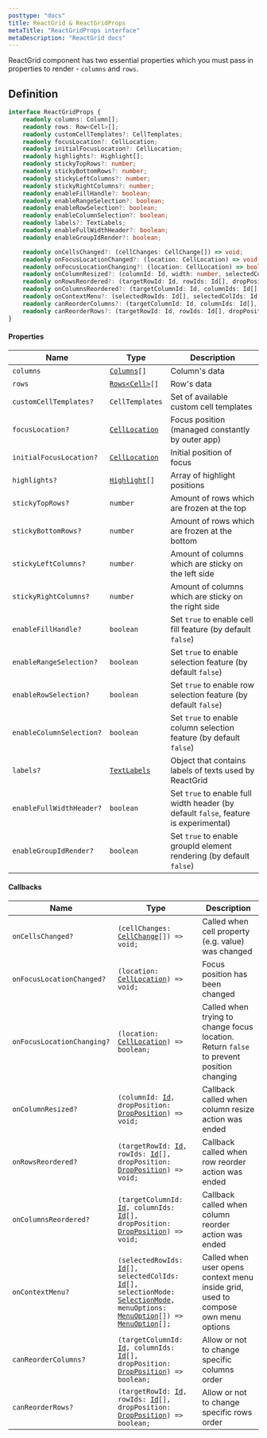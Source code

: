 ```yaml
---
posttype: "docs"
title: ReactGrid & ReactGridProps
metaTitle: "ReactGridProps interface"
metaDescription: "ReactGrid docs"
---
```


ReactGrid component has two essential properties which you must pass in properties to render - `columns` and `rows`.

## Definition

```ts
interface ReactGridProps {
    readonly columns: Column[];
    readonly rows: Row<Cell>[];
    readonly customCellTemplates?: CellTemplates;
    readonly focusLocation?: CellLocation;
    readonly initialFocusLocation?: CellLocation;
    readonly highlights?: Highlight[];
    readonly stickyTopRows?: number;
    readonly stickyBottomRows?: number;
    readonly stickyLeftColumns?: number;
    readonly stickyRightColumns?: number;
    readonly enableFillHandle?: boolean;
    readonly enableRangeSelection?: boolean;
    readonly enableRowSelection?: boolean;
    readonly enableColumnSelection?: boolean;
    readonly labels?: TextLabels;
    readonly enableFullWidthHeader?: boolean;
    readonly enableGroupIdRender?: boolean;

    readonly onCellsChanged?: (cellChanges: CellChange[]) => void;
    readonly onFocusLocationChanged?: (location: CellLocation) => void;
    readonly onFocusLocationChanging?: (location: CellLocation) => boolean;
    readonly onColumnResized?: (columnId: Id, width: number, selectedColIds: Id[]) => void;
    readonly onRowsReordered?: (targetRowId: Id, rowIds: Id[], dropPosition: DropPosition) => void;
    readonly onColumnsReordered?: (targetColumnId: Id, columnIds: Id[], dropPosition: DropPosition) => void;
    readonly onContextMenu?: (selectedRowIds: Id[], selectedColIds: Id[], selectionMode: SelectionMode, menuOptions: MenuOption[]) => MenuOption[];
    readonly canReorderColumns?: (targetColumnId: Id, columnIds: Id[], dropPosition: DropPosition) => boolean;
    readonly canReorderRows?: (targetRowId: Id, rowIds: Id[], dropPosition: DropPosition) => boolean;
}
```

#### Properties

Name                            | Type                                                              | Description |
------------------------        | ---------------------------                                       | -------------  |
`columns`                       | [`Columns`](/docs/3.0/7-api/0-interfaces/3-column/)`[]`           | Column's data |
`rows`                          | [`Rows<Cell>`](/docs/3.0/7-api/0-interfaces/2-row/)`[]`           | Row's data |
`customCellTemplates?`          | `CellTemplates`                                                   | Set of available custom cell templates |
`focusLocation?`                | [`CellLocation`](/docs/3.0/7-api/0-interfaces/6-cell-location/)   | Focus position (managed constantly by outer app) |
`initialFocusLocation?`         | [`CellLocation`](/docs/3.0/7-api/0-interfaces/6-cell-location/)   | Initial position of focus |
`highlights?`                   | [`Highlight`](/docs/3.0/7-api/0-interfaces/9-highlight/)`[]`      | Array of highlight positions |
`stickyTopRows?`                | `number`                                                          | Amount of rows which are frozen at the top |
`stickyBottomRows?`             | `number`                                                          | Amount of rows which are frozen at the bottom |
`stickyLeftColumns?`            | `number`                                                          | Amount of columns which are sticky on the left side |
`stickyRightColumns?`           | `number`                                                          | Amount of columns which are sticky on the right side |
`enableFillHandle?`             | `boolean`                                                         | Set `true` to enable cell fill feature (by default `false`) |
`enableRangeSelection?`         | `boolean`                                                         | Set `true` to enable selection feature (by default `false`) |
`enableRowSelection?`           | `boolean`                                                         | Set `true` to enable row selection feature (by default `false`) |
`enableColumnSelection?`        | `boolean`                                                         | Set `true` to enable column selection feature (by default `false`) |
`labels?`                       | [`TextLabels`](/docs/3.0/7-api/0-interfaces/90-textlabels/)       | Object that contains labels of texts used by ReactGrid |
`enableFullWidthHeader?`        | `boolean`                                                         | Set `true` to enable full width header (by default `false`, feature is experimental) |
`enableGroupIdRender?`          | `boolean`                                                         | Set `true` to enable groupId element rendering (by default `false`) |

#### Callbacks

Name                        | Type  | Description  |
------------------------    | ----- | ------------ |
`onCellsChanged?`           | `(cellChanges: `[`CellChange`](/docs/3.0/7-api/1-types/2-cell-change/)`[]) => void;`                                                                                                                                                                                                                                                                          | Called when cell property (e.g. value) was changed |
`onFocusLocationChanged?`   | `(location: `[`CellLocation`](/docs/3.0/7-api/0-interfaces/6-cell-location/)`) => void;`                                                                                                                                                                                                                                                                      | Focus position has been changed |
`onFocusLocationChanging?`  | `(location: `[`CellLocation`](/docs/3.0/7-api/0-interfaces/6-cell-location/)`) => boolean;`                                                                                                                                                                                                                                                                   | Called when trying to change focus location. Return `false` to prevent position changing |
`onColumnResized?`          | `(columnId: `[`Id`](/docs/3.0/7-api/1-types/4-id/)`, dropPosition: `[`DropPosition`](/docs/3.0/7-api/1-types/5-drop-position/)`) => void;`                                                                                                                                                                                                                    | Callback called when column resize action was ended |
`onRowsReordered?`          | `(targetRowId: `[`Id`](/docs/3.0/7-api/1-types/4-id/)`, rowIds: `[`Id`](/docs/3.0/7-api/1-types/4-id/)`[], dropPosition: `[`DropPosition`](/docs/3.0/7-api/1-types/5-drop-position/)`) => void;`                                                                                                                                                              | Callback called when row reorder action was ended |
`onColumnsReordered?`       | `(targetColumnId: `[`Id`](/docs/3.0/7-api/1-types/4-id/)`, columnIds: `[`Id`](/docs/3.0/7-api/1-types/4-id/)`[], dropPosition: `[`DropPosition`](/docs/3.0/7-api/1-types/5-drop-position/)`) => void;`                                                                                                                                                        | Callback called when column reorder action was ended |
`onContextMenu?`            | `(selectedRowIds: `[`Id`](/docs/3.0/7-api/1-types/4-id/)`[], selectedColIds: `[`Id`](/docs/3.0/7-api/1-types/4-id/)`[], selectionMode: `[`SelectionMode`](/docs/3.0/7-api/1-types/7-selection-mode/)`, menuOptions: `[`MenuOption`](/docs/3.0/7-api/0-interfaces/8-menuoption/)`[]) => `[`MenuOption`](/docs/3.0/7-api/0-interfaces/8-menuoption/)`[];`       | Called when user opens context menu inside grid, used to compose own menu options |
`canReorderColumns?`        | `(targetColumnId: `[`Id`](/docs/3.0/7-api/1-types/4-id/)`, columnIds: `[`Id`](/docs/3.0/7-api/1-types/4-id/)`[], dropPosition: `[`DropPosition`](/docs/3.0/7-api/1-types/5-drop-position/)`) => boolean;`                                                                                                                                                     | Allow or not to change specific columns order |
`canReorderRows?`           | `(targetRowId: `[`Id`](/docs/3.0/7-api/1-types/4-id/)`, rowIds: `[`Id`](/docs/3.0/7-api/1-types/4-id/)`[], dropPosition: `[`DropPosition`](/docs/3.0/7-api/1-types/5-drop-position/)`) => boolean;`                                                                                                                                                           | Allow or not to change specific rows order | 